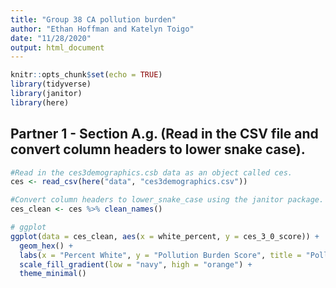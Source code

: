 ```yaml
---
title: "Group 38 CA pollution burden"
author: "Ethan Hoffman and Katelyn Toigo"
date: "11/28/2020"
output: html_document
---
```


```r
knitr::opts_chunk$set(echo = TRUE)
library(tidyverse)
library(janitor)
library(here)
```

## Partner 1 - Section A.g. (Read in the CSV file and convert column headers to lower snake case).
```r
#Read in the ces3demographics.csb data as an object called ces.
ces <- read_csv(here("data", "ces3demographics.csv"))

#Convert column headers to lower_snake_case using the janitor package.
ces_clean <- ces %>% clean_names()
```

```r
# ggplot
ggplot(data = ces_clean, aes(x = white_percent, y = ces_3_0_score)) +
  geom_hex() +
  labs(x = "Percent White", y = "Pollution Burden Score", title = "Pollution Burden Score by Percent of White People in Neighborhood") +
  scale_fill_gradient(low = "navy", high = "orange") +
  theme_minimal()
```

